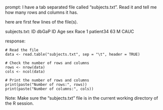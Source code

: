 prompt:
I have a tab separated file called "subjects.txt". Read it and tell me how many rows and columns it has. 

here are first few lines of the file(s).

subjects.txt:
ID	dbGaP ID	Age	sex	Race
1	patient34	63	M	CAUC


response:
```
# Read the file
data <- read.table("subjects.txt", sep = "\t", header = TRUE)

# Check the number of rows and columns
rows <- nrow(data)
cols <- ncol(data)

# Print the number of rows and columns
print(paste("Number of rows:", rows))
print(paste("Number of columns:", cols))
```
Note: Make sure the "subjects.txt" file is in the current working directory of the R session.
